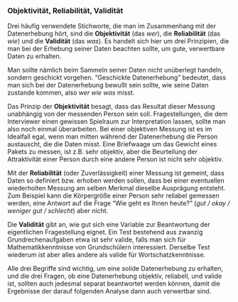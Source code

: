### Objektivität, Reliabilität, Validität

Drei häufig verwendete Stichworte, die man im Zusammenhang mit der Datenerhebung hört, sind die **Objektivität** (das *wer*), die **Reliabilität** (das *wie*) und die **Validität** (das *was*). Es handelt sich hier um drei Prinzipien, die man bei der Erhebung seiner Daten beachten sollte, um gute, verwertbare Daten zu erhalten.

Man sollte nämlich beim Sammeln seiner Daten nicht unüberlegt handeln, sondern geschickt vorgehen. "Geschickte Datenerhebung" bedeutet, dass man sich bei der Datenerhebung bewußt sein sollte, wie seine Daten zustande kommen, also *wer wie was* misst.

Das Prinzip der **Objektivität** besagt, dass das Resultat dieser Messung unabhängig von der messenden Person sein soll. Fragestellungen, die dem Interviewer einen gewissen Spielraum zur Interpretation lassen, sollte man also noch einmal überarbeiten. Bei einer objektiven Messung ist es im Idealfall egal, wenn man mitten während der Datenerhebung die Person austauscht, die die Daten misst. Eine Briefwaage um das Gewicht eines Pakets zu messen, ist z.B. sehr objektiv, aber die Beurteilung der Attraktivität einer Person durch eine andere Person ist nicht sehr objektiv.

Mit der **Reliabilität** (oder Zuverlässigkeit) einer Messung ist gemeint, dass Daten so definiert bzw. erhoben werden sollen, dass bei einer eventuellen wiederholten Messung am selben Merkmal dieselbe Ausprägung entsteht. Zum Beispiel kann die Körpergröße einer Person sehr reliabel gemessen werden, eine Antwort auf die Frage "Wie geht es Ihnen heute?" (*gut / okay / weniger gut / schlecht*) aber nicht.

Die **Validität** gibt an, wie gut sich eine Variable zur Beantwortung der eigentlichen Fragestellung eignet. Ein Test bestehend aus zwanzig Grundrechenaufgaben etwa ist sehr valide, falls man sich für Mathematikkenntnisse von Grundschülern interessiert. Derselbe Test wiederum ist aber alles andere als valide für Wortschatzkenntnisse.

Alle drei Begriffe sind wichtig, um eine solide Datenerhebung zu erhalten, und die drei Fragen, ob eine Datenerhebung objektiv, reliabell, und valide ist, sollten auch jedesmal separat beantwortet werden können, damit die Ergebnisse der darauf folgenden Analyse dann auch verwertbar sind.